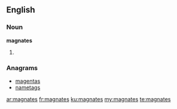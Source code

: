 ==English==

===Noun===
'''magnates'''

# {{plural of|[[magnate]]}}

===Anagrams===
* [[magentas#English|magentas]]
* [[nametags#English|nametags]]

[[ar:magnates]]
[[fr:magnates]]
[[ku:magnates]]
[[my:magnates]]
[[te:magnates]]